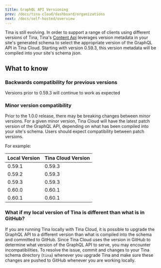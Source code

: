 ```yaml
---
title: GraphQL API Versioning
prev: /docs/tina-cloud/dashboard/organizations
next: /docs/self-hosted/overview
---
```


Tina is still evolving. In order to support a range of clients using different versions of Tina, Tina's [Content Api](../#content-api) leverages version metadata in your site's generated schema to select the appropriate version of the GraphQL API in Tina Cloud. Starting with version 0.59.3, this version metadata will be compiled into your site's schema json.

## What to know

### Backwards compatibility for previous versions

Versions prior to 0.59.3 will continue to work as expected

### Minor version compatibility

Prior to the 1.0.0 release, there may be breaking changes between *minor* versions. For a given minor version, Tina Cloud will have the latest patch version of the GraphQL API, depending on what has been compiled into your site's schema. Users should expect compatibility between patch versions.

For example:

| Local Version | Tina Cloud Version |
| ------------- | ------------------ |
| 0.59.1        | 0.59.3             |
| 0.59.2        | 0.59.3             |
| 0.59.3        | 0.59.3             |
| 0.60.0        | 0.60.1             |
| 0.60.1        | 0.60.1             |

### What if my local version of Tina is different than what is in GitHub?

If you are running Tina locally with Tina Cloud, it is possible to upgrade the GraphQL API to a different version than what is compiled into the schema and committed to GitHub. Since Tina Cloud uses the version in GitHub to determine what version of the GraphQL API to serve, you may encounter incompatibilities. To resolve the issue, commit and changes to your Tina schema directory (`tina`) whenever you upgrade Tina and make sure these changes are pushed to GitHub whenever you are working locally.
